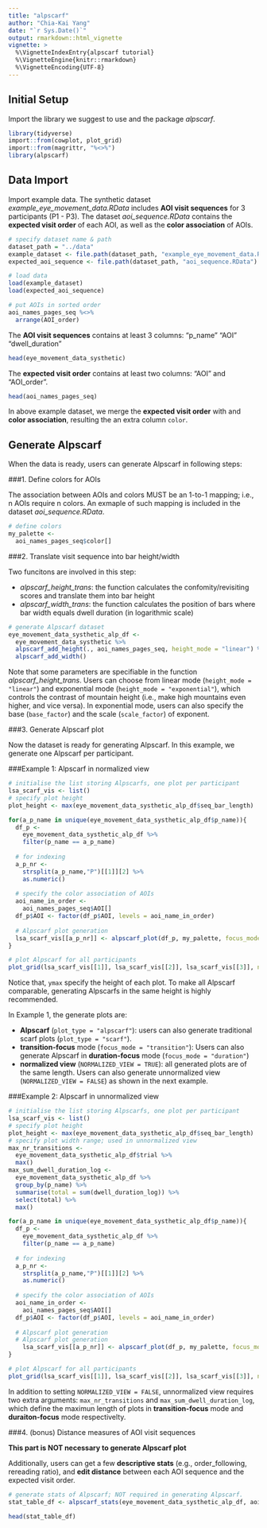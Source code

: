 ```yaml
---
title: "alpscarf"
author: "Chia-Kai Yang"
date: "`r Sys.Date()`"
output: rmarkdown::html_vignette
vignette: >
  %\VignetteIndexEntry{alpscarf tutorial}
  %\VignetteEngine{knitr::rmarkdown}
  %\VignetteEncoding{UTF-8}
---
```

  
## Initial Setup
Import the library we suggest to use and the package _alpscarf_.
```r
library(tidyverse)
import::from(cowplot, plot_grid)
import::from(magrittr, "%<>%")
library(alpscarf)
```

## Data Import
Import example data. The synthetic dataset _example_eye_movement_data.RData_ includes __AOI visit sequences__ for 3 participants (P1 - P3). The dataset _aoi_sequence.RData_ contains the __expected visit order__ of each AOI, as well as the __color association__ of AOIs.
```r
# specify dataset name & path
dataset_path = "../data"
example_dataset <- file.path(dataset_path, "example_eye_movement_data.RData")
expected_aoi_sequence <- file.path(dataset_path, "aoi_sequence.RData")

# load data  
load(example_dataset)
load(expected_aoi_sequence)

# put AOIs in sorted order
aoi_names_pages_seq %<>%
  arrange(AOI_order)
```

The __AOI visit sequences__ contains at least 3 columns: "p_name" "AOI" "dwell_duration"  
```r
head(eye_movement_data_systhetic)
```

The __expected visit order__ contains at least two columns: "AOI" and "AOI_order".
```r
head(aoi_names_pages_seq)
```
In above example dataset, we merge the __expected visit order__ with and __color association__, resulting the an extra column ```color```.

## Generate Alpscarf
When the data is ready, users can generate Alpscarf in following steps:

###1. Define colors for AOIs

The association between AOIs and colors MUST be an 1-to-1 mapping; i.e., n AOIs require n colors. An exmaple of such mapping is included in the dataset _aoi_sequence.RData_.
```r
# define colors
my_palette <- 
  aoi_names_pages_seq$color[]
```

###2. Translate visit sequence into bar height/width 

Two funcitons are involved in this step:

* _alpscarf_height_trans_: the function calculates the confomity/revisiting scores and translate them into bar height
* _alpscarf_width_trans_: the function calculates the position of bars where bar width equals dwell duration (in logarithmic scale)
```r
# generate Alpscarf dataset
eye_movement_data_systhetic_alp_df <- 
  eye_movement_data_systhetic %>%
  alpscarf_add_height(., aoi_names_pages_seq, height_mode = "linear") %>%
  alpscarf_add_width()
```
Note that some parameters are specifiable in the function _alpscarf_height_trans_. Users can choose from linear mode (```height_mode = "linear"```) and exponential mode (```height_mode = "exponential"```), which controls the contrast of mountain height (i.e., make high mountains even higher, and vice versa). In exponential mode, users can also specify the base (```base_factor```) and the scale (```scale_factor```) of exponent.

###3. Generate Alpscarf plot

Now the dataset is ready for generating Alpscarf. In this example, we generate one Alpscarf per participant.

###Example 1: Alpscarf in normalized view
```r
# initialise the list storing Alpscarfs, one plot per participant
lsa_scarf_vis <- list()
# specify plot height
plot_height <- max(eye_movement_data_systhetic_alp_df$seq_bar_length)

for(a_p_name in unique(eye_movement_data_systhetic_alp_df$p_name)){
  df_p <-
    eye_movement_data_systhetic_alp_df %>%
    filter(p_name == a_p_name) 
  
  # for indexing
  a_p_nr <- 
    strsplit(a_p_name,"P")[[1]][2] %>%
    as.numeric()
  
  # specify the color association of AOIs
  aoi_name_in_order <- 
    aoi_names_pages_seq$AOI[]
  df_p$AOI <- factor(df_p$AOI, levels = aoi_name_in_order)
  
  # Alpscarf plot generation
  lsa_scarf_vis[[a_p_nr]] <- alpscarf_plot(df_p, my_palette, focus_mode = "transition", plot_type = "alpscarf", ymax = plot_height, NORMALIZED_VIEW = TRUE)
}

# plot Alpscarf for all participants
plot_grid(lsa_scarf_vis[[1]], lsa_scarf_vis[[2]], lsa_scarf_vis[[3]], ncol = 1)
```

Notice that, ```ymax``` specify the height of each plot. To make all Alpscarf comparable, generating Alpscarfs in the same height is highly recommended.

In Example 1, the generate plots are: 

* __Alpscarf__ (```plot_type = "alpscarf"```): users can also generate traditional scarf plots (```plot_type = "scarf"```).
* __transition-focus__ mode (```focus_mode = "transition"```): Users can also generate Alpscarf in __duration-focus__ mode (```focus_mode = "duration"```)
* __normalized view__ (```NORMALIZED_VIEW = TRUE```): all generated plots are of the same length. Users can also generate unnormalized view (```NORMALIZED_VIEW = FALSE```) as shown in the next example.

###Example 2: Alpscarf in unnormalized view
```r
# initialise the list storing Alpscarfs, one plot per participant
lsa_scarf_vis <- list()
# specify plot height
plot_height <- max(eye_movement_data_systhetic_alp_df$seq_bar_length)
# specify plot width range; used in unnormalized view
max_nr_transitions <- 
  eye_movement_data_systhetic_alp_df$trial %>%
  max()
max_sum_dwell_duration_log <-
  eye_movement_data_systhetic_alp_df %>% 
  group_by(p_name) %>% 
  summarise(total = sum(dwell_duration_log)) %>% 
  select(total) %>% 
  max()

for(a_p_name in unique(eye_movement_data_systhetic_alp_df$p_name)){
  df_p <-
    eye_movement_data_systhetic_alp_df %>%
    filter(p_name == a_p_name) 
  
  # for indexing
  a_p_nr <- 
    strsplit(a_p_name,"P")[[1]][2] %>%
    as.numeric()
  
  # specify the color association of AOIs
  aoi_name_in_order <- 
    aoi_names_pages_seq$AOI[]
  df_p$AOI <- factor(df_p$AOI, levels = aoi_name_in_order)
  
  # Alpscarf plot generation
  # Alpscarf plot generation
    lsa_scarf_vis[[a_p_nr]] <- alpscarf_plot(df_p, my_palette, focus_mode = "transition", plot_type = "alpscarf", ymax = plot_height, NORMALIZED_VIEW = FALSE, max_nr_transitions = max_nr_transitions, max_sum_dwell_duration_log = max_sum_dwell_duration_log)
}

# plot Alpscarf for all participants
plot_grid(lsa_scarf_vis[[1]], lsa_scarf_vis[[2]], lsa_scarf_vis[[3]], ncol = 1)
```

In addition to setting ```NORMALIZED_VIEW = FALSE```, unnormalized view requires two extra arguments: ```max_nr_transitions``` and ```max_sum_dwell_duration_log```, which define the maximun length of plots in __transition-focus__ mode and __duraiton-focus__ mode respectivelty.


###4. (bonus) Distance measures of AOI visit sequences

__This part is NOT necessary to generate Alpscarf plot__

Additionally, users can get a few __descriptive stats__ (e.g., order_following, rereading ratio), and __edit distance__ between each AOI sequence and the expected visit order. 
```r
# generate stats of Alpscarf; NOT required in generating Alpscarf.
stat_table_df <- alpscarf_stats(eye_movement_data_systhetic_alp_df, aoi_names_pages_seq)

head(stat_table_df)
```
